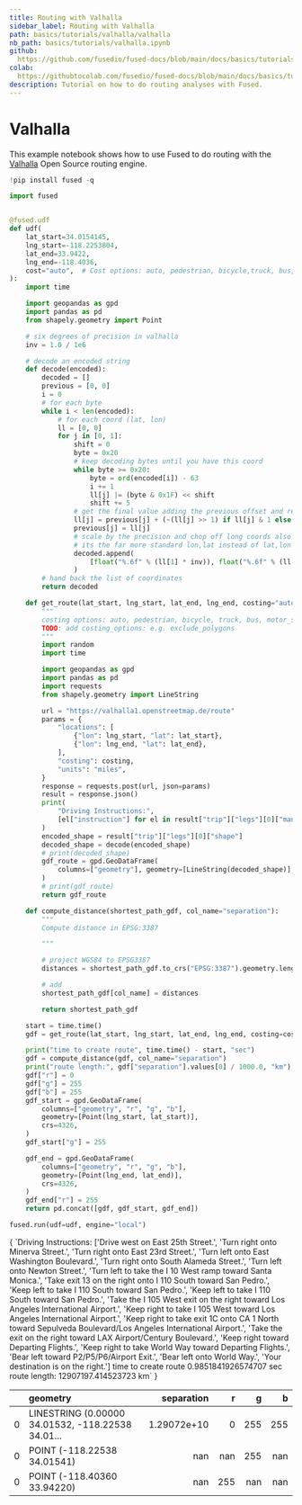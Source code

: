 ```yaml
---
title: Routing with Valhalla
sidebar_label: Routing with Valhalla
path: basics/tutorials/valhalla/valhalla
nb_path: basics/tutorials/valhalla.ipynb
github:
  https://github.com/fusedio/fused-docs/blob/main/docs/basics/tutorials/valhalla.ipynb
colab:
  https://githubtocolab.com/fusedio/fused-docs/blob/main/docs/basics/tutorials/valhalla.ipynb
description: Tutorial on how to do routing analyses with Fused.
---
```



<LinkButtons
  githubUrl="https://github.com/fusedio/fused-docs/blob/main/docs/basics/tutorials/valhalla.ipynb"
  colabUrl="https://githubtocolab.com/fusedio/fused-docs/blob/main/docs/basics/tutorials/valhalla.ipynb"
/>

# Valhalla

This example notebook shows how to use Fused to do routing with the
[Valhalla](https://github.com/valhalla/valhalla) Open Source routing engine.

```python showLineNumbers
!pip install fused -q
```

```python showLineNumbers
import fused


@fused.udf
def udf(
    lat_start=34.0154145,
    lng_start=-118.2253804,
    lat_end=33.9422,
    lng_end=-118.4036,
    cost="auto",  # Cost options: auto, pedestrian, bicycle,truck, bus, motor_scooter
):
    import time

    import geopandas as gpd
    import pandas as pd
    from shapely.geometry import Point

    # six degrees of precision in valhalla
    inv = 1.0 / 1e6

    # decode an encoded string
    def decode(encoded):
        decoded = []
        previous = [0, 0]
        i = 0
        # for each byte
        while i < len(encoded):
            # for each coord (lat, lon)
            ll = [0, 0]
            for j in [0, 1]:
                shift = 0
                byte = 0x20
                # keep decoding bytes until you have this coord
                while byte >= 0x20:
                    byte = ord(encoded[i]) - 63
                    i += 1
                    ll[j] |= (byte & 0x1F) << shift
                    shift += 5
                # get the final value adding the previous offset and remember it for the next
                ll[j] = previous[j] + (~(ll[j] >> 1) if ll[j] & 1 else (ll[j] >> 1))
                previous[j] = ll[j]
                # scale by the precision and chop off long coords also flip the positions so
                # its the far more standard lon,lat instead of lat,lon
                decoded.append(
                    [float("%.6f" % (ll[1] * inv)), float("%.6f" % (ll[0] * inv))]
                )
        # hand back the list of coordinates
        return decoded

    def get_route(lat_start, lng_start, lat_end, lng_end, costing="auto"):
        """
        costing options: auto, pedestrian, bicycle, truck, bus, motor_scooter
        TODO: add costing_options: e.g. exclude_polygons
        """
        import random
        import time

        import geopandas as gpd
        import pandas as pd
        import requests
        from shapely.geometry import LineString

        url = "https://valhalla1.openstreetmap.de/route"
        params = {
            "locations": [
                {"lon": lng_start, "lat": lat_start},
                {"lon": lng_end, "lat": lat_end},
            ],
            "costing": costing,
            "units": "miles",
        }
        response = requests.post(url, json=params)
        result = response.json()
        print(
            "Driving Instructions:",
            [el["instruction"] for el in result["trip"]["legs"][0]["maneuvers"]],
        )
        encoded_shape = result["trip"]["legs"][0]["shape"]
        decoded_shape = decode(encoded_shape)
        # print(decoded_shape)
        gdf_route = gpd.GeoDataFrame(
            columns=["geometry"], geometry=[LineString(decoded_shape)], crs=4326
        )
        # print(gdf_route)
        return gdf_route

    def compute_distance(shortest_path_gdf, col_name="separation"):
        """
        Compute distance in EPSG:3387

        """

        # project WGS84 to EPSG3387
        distances = shortest_path_gdf.to_crs("EPSG:3387").geometry.length

        # add
        shortest_path_gdf[col_name] = distances

        return shortest_path_gdf

    start = time.time()
    gdf = get_route(lat_start, lng_start, lat_end, lng_end, costing=cost)

    print("time to create route", time.time() - start, "sec")
    gdf = compute_distance(gdf, col_name="separation")
    print("route length:", gdf["separation"].values[0] / 1000.0, "km")
    gdf["r"] = 0
    gdf["g"] = 255
    gdf["b"] = 255
    gdf_start = gpd.GeoDataFrame(
        columns=["geometry", "r", "g", "b"],
        geometry=[Point(lng_start, lat_start)],
        crs=4326,
    )
    gdf_start["g"] = 255

    gdf_end = gpd.GeoDataFrame(
        columns=["geometry", "r", "g", "b"],
        geometry=[Point(lng_end, lat_end)],
        crs=4326,
    )
    gdf_end["r"] = 255
    return pd.concat([gdf, gdf_start, gdf_end])
```

```python showLineNumbers
fused.run(udf=udf, engine="local")
```

<CellOutput>
{
  `Driving Instructions: ['Drive west on East 25th Street.', 'Turn right onto Minerva Street.', 'Turn right onto East 23rd Street.', 'Turn left onto East Washington Boulevard.', 'Turn right onto South Alameda Street.', 'Turn left onto Newton Street.', 'Turn left to take the I 10 West ramp toward Santa Monica.', 'Take exit 13 on the right onto I 110 South toward San Pedro.', 'Keep left to take I 110 South toward San Pedro.', 'Keep left to take I 110 South toward San Pedro.', 'Take the I 105 West exit on the right toward Los Angeles International Airport.', 'Keep right to take I 105 West toward Los Angeles International Airport.', 'Keep right to take exit 1C onto CA 1 North toward Sepulveda Boulevard/Los Angeles International Airport.', 'Take the exit on the right toward LAX Airport/Century Boulevard.', 'Keep right toward Departing Flights.', 'Keep right to take World Way toward Departing Flights.', 'Bear left toward P2/P5/P6/Airport Exit.', 'Bear left onto World Way.', 'Your destination is on the right.']
time to create route 0.9851841926574707 sec
route length: 12907197.414523723 km`
}
</CellOutput>



|    | geometry                                          |    separation |   r |   g |   b |
|---:|:--------------------------------------------------|--------------:|----:|----:|----:|
|  0 | LINESTRING (0.00000 34.01532, -118.22538 34.01... |   1.29072e+10 |   0 | 255 | 255 |
|  0 | POINT (-118.22538 34.01541)                       | nan           | nan | 255 | nan |
|  0 | POINT (-118.40360 33.94220)                       | nan           | 255 | nan | nan |

```python showLineNumbers

```

